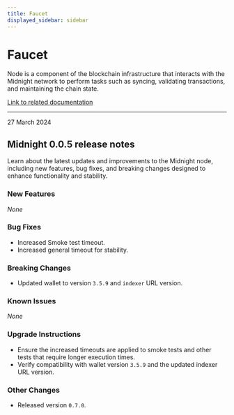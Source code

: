 ```yaml
---
title: Faucet
displayed_sidebar: sidebar
---
```


# Faucet

Node is a component of the blockchain infrastructure that interacts with the Midnight network to perform tasks such as syncing, validating transactions, and maintaining the chain state.

[Link to related documentation](../../develop/nodes-and-dapps/node-endpoints)

---

<div 
  style={{
    marginTop: '0',
    fontSize: '1rem',
    fontWeight: 'normal',
    marginBottom: '0.5rem'
  }}
>
  27 March 2024
</div>

## Midnight 0.0.5 release notes

Learn about the latest updates and improvements to the Midnight node, including new features, bug fixes, and breaking changes designed to enhance functionality and stability.

### New Features
_None_

### Bug Fixes
- Increased Smoke test timeout.  
- Increased general timeout for stability.  

### Breaking Changes
- Updated wallet to version `3.5.9` and `indexer` URL version.  

### Known Issues
_None_

### Upgrade Instructions
- Ensure the increased timeouts are applied to smoke tests and other tests that require longer execution times.  
- Verify compatibility with wallet version `3.5.9` and the updated indexer URL version.  

### Other Changes
- Released version `0.7.0`.  
